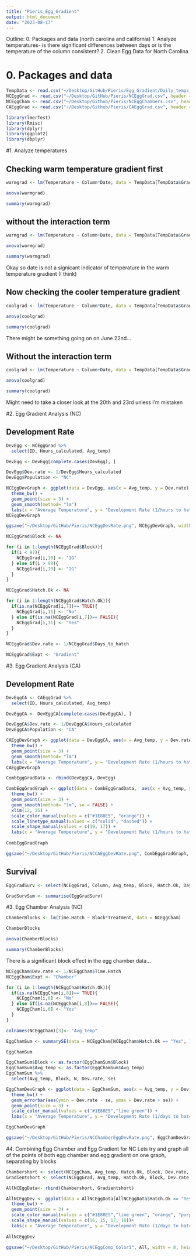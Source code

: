 ```yaml
---
title: "Pieris_Egg_Gradient"
output: html_document
date: "2023-08-17"
---
```

 
 Outline:
 0. Packages and data (north carolina and california)
 1. Analyze temperatures- is there significant differences between days or is the temperature of the column consistent?
 2. Clean Egg Data for North Carolina
 
 
 
# 0. Packages and data
```r
TempData <- read.csv("~/Desktop/GitHub/Pieris/Egg_Gradient/Daily_temps_cleaned.csv", header = TRUE)
NCEggGrad <- read.csv("~/Desktop/GitHub/Pieris/NCEggGrad.csv", header = TRUE)
NCEggCham <- read.csv("~/Desktop/Github/Pieris/NCEggChambers.csv", header = TRUE)
CAEggGrad <- read.csv("~/Desktop/Github/Pieris/CAEggGrad.csv", header = TRUE)
```
 
```r
library(lmerTest)
library(Rmisc)
library(dplyr)
library(ggplot2)
library(dbplyr)
```

#1. Analyze temperatures 

## Checking warm temperature gradient first
```r
warmgrad <- lm(Temperature ~ Column*Date, data = TempData[TempData$Gradient_type == "warm", ])

anova(warmgrad)

summary(warmgrad)
```

## without the interaction term

```r
warmgrad <- lm(Temperature ~ Column+Date, data = TempData[TempData$Gradient_type == "warm", ])

anova(warmgrad)

summary(warmgrad)
```

Okay so date is not a signicant indicator of temperature in the warm temperature gradient (I think)

## Now checking the cooler temperature gradient

```r
coolgrad <- lm(Temperature ~ Column*Date, data = TempData[TempData$Gradient_type == "cool", ])

anova(coolgrad)

summary(coolgrad)
```

There might be something going on on June 22nd... 

## Without the interaction term

```r
coolgrad <- lm(Temperature ~ Column+Date, data = TempData[TempData$Gradient_type == "cool", ])

anova(coolgrad)

summary(coolgrad)
```

Might need to take a closer look at the 20th and 23rd unless I'm mistaken

#2. Egg Gradient Analysis (NC)

## Development Rate
```r
DevEgg <- NCEggGrad %>%
  select(ID, Hours_calculated, Avg_temp)

DevEgg <- DevEgg[complete.cases(DevEgg), ]

```

```r
DevEgg$Dev.rate <- 1/DevEgg$Hours_calculated
DevEgg$Population <- "NC"
```


```r
NCEggDevGraph <- ggplot(data = DevEgg, aes(x = Avg_temp, y = Dev.rate)) + 
  theme_bw() + 
  geom_point(size = 3) + 
  geom_smooth(method= "lm")
  labs(x = "Average Temperature", y = "Development Rate (1/hours to hatch)")
NCEggDevGraph

```

```r
ggsave("~/Desktop/GitHub/Pieris/NCEggDevRate.png", NCEggDevGraph, width = 8, height = 5)
```


```r
NCEggGrad$Block <- NA

for (i in 1:length(NCEggGrad$Block)){
  if(i < 97){
    NCEggGrad[i,10] <- "1G"
  } else if(i > 98){
    NCEggGrad[i,10] <- "2G"
  }
}

```

```r
NCEggGrad$Hatch.Ok <- NA

for (i in 1:length(NCEggGrad$Hatch.Ok)){
  if(is.na(NCEggGrad[i,7])== TRUE){
    NCEggGrad[i,11] <- "No"
  } else if(is.na(NCEggGrad[i,7])== FALSE){
    NCEggGrad[i,11] <- "Yes"
  }
}
```

```r
NCEggGrad$Dev.rate <- 1/NCEggGrad$Days_to_hatch

NCEggGrad$Expt <- "Gradient"
```



#3. Egg Gradient Analysis (CA)

## Development Rate
```r
DevEggCA <- CAEggGrad %>%
  select(ID, Hours_calculated, Avg_temp)

DevEggCA <- DevEggCA[complete.cases(DevEggCA), ]

```

```r
DevEggCA$Dev.rate <- 1/DevEggCA$Hours_calculated
DevEggCA$Population <- "CA"
```


```r
CAEggDevGraph <- ggplot(data = DevEggCA, aes(x = Avg_temp, y = Dev.rate)) + 
  theme_bw() + 
  geom_point(size = 3) + 
  geom_smooth(method= "lm")
  labs(x = "Average Temperature", y = "Development Rate (1/hours to hatch)")
CAEggDevGraph

```
```r
CombEggGradData <- rbind(DevEggCA, DevEgg)
```

```r
CombEggGradGraph <- ggplot(data = CombEggGradData,  aes(x = Avg_temp, y = Dev.rate, group = Population, color = Population, linetype = Population, shape = Population)) +
  theme_bw() + 
  geom_point(size = 3) + 
  geom_smooth(method= "lm", se = FALSE) +
  xlim(12, 35) +
  scale_color_manual(values = c("#1E88E5", "orange")) +
  scale_linetype_manual(values = c("solid", "dashed")) +
  scale_shape_manual(values = c(19, 17)) + 
  labs(x = "Average Temperature", y = "Development Rate (1/hours to hatch)")
  
CombEggGradGraph
```
```r
ggsave("~/Desktop/GitHub/Pieris/NCCAEggDevRate.png", CombEggGradGraph, width = 8, height = 5)
```


## Survival 

```r
EggGradSurv <- select(NCEggGrad, Column, Avg_temp, Block, Hatch.Ok, Days_to_hatch, Expt)
```

```r
GradSurvSum <- summarise(EggGradSurv)
```



#3. Egg Chamber Analysis (NC)

```r
ChamberBlocks <- lm(Time.Hatch ~ Block*Treatment, data = NCEggCham)

ChamberBlocks

anova(ChamberBlocks)

summary(ChamberBlocks)
```

There is a significant block effect in the egg chamber data...

```r
NCEggCham$Dev.rate <- 1/NCEggCham$Time.Hatch
NCEggCham$Expt <- "Chamber"

for (i in 1:length(NCEggCham$Hatch.Ok)){
  if(is.na(NCEggCham[i,8])== TRUE){
    NCEggCham[i,6] <- "No"
  } else if(is.na(NCEggCham[i,8])== FALSE){
    NCEggCham[i,6] <- "Yes"
  }
}
```


```r
colnames(NCEggCham)[3]<- "Avg_temp"
```

```r
EggChamSum <- summarySE(data = NCEggCham[NCEggCham$Hatch.Ok == "Yes", ], measurevar = "Dev.rate", groupvars = c("Avg_temp", "Block"))

EggChamSum

EggChamSum$Block <- as.factor(EggChamSum$Block)
EggChamSum$Avg_temp <- as.factor(EggChamSum$Avg_temp)
EggChamSum %>%
  select(Avg_temp, Block, N, Dev.rate, se)
```


```r
EggChamDevGraph <- ggplot(data = EggChamSum, aes(x = Avg_temp, y = Dev.rate, group = Block, color = Block)) + 
  theme_bw() + 
  geom_errorbar(aes(ymin = Dev.rate - se, ymax = Dev.rate + se)) + 
  geom_point(size = 3) + 
  scale_color_manual(values = c("#1E88E5","lime green")) + 
  labs(x = "Average Temperature", y = "Development Rate (1/days to hatch)")

EggChamDevGraph

```

```r
ggsave("~/Desktop/GitHub/Pieris/NCChamberEggDevRate.png", EggChamDevGraph, width = 8, height = 5)
```



#4. Combining Egg Chamber and Egg Gradient for NC
Lets try and graph all of the points of both egg chamber and egg gradient on one graph, separating by blocks 

```r
Chambershort <- select(NCEggCham, Avg_temp, Hatch.Ok, Block, Dev.rate, Expt)
Gradientshort <- select(NCEggGrad, Avg_temp, Hatch.Ok, Block, Dev.rate, Expt)

AllNCEggData<- rbind(Chambershort, Gradientshort)

```


```r
AllNCEggDev <- ggplot(data = AllNCEggData[AllNCEggData$Hatch.Ok == "Yes", ], aes(x = Avg_temp, y = Dev.rate, color = Expt, shape = Block)) + 
  theme_bw() + 
  geom_point(size = 3) + 
  scale_color_manual(values = c("#1E88E5","lime green", "orange", "purple")) + 
  scale_shape_manual(values = c(16, 15, 17, 18))+
  labs(x = "Average Temperature", y = "Development Rate (1/days to hatch)")
  
AllNCEggDev
```

```r
ggsave("~/Desktop/GitHub/Pieris/NCEggComp_Color1", All, width = 8, height = 5)
```












